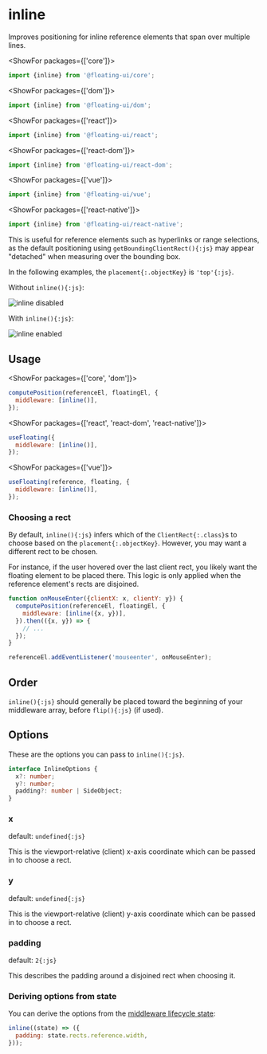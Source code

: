 <PageCard>

# inline

Improves positioning for inline reference elements that span over
multiple lines.

<MiddlewareContainer>
  <MiddlewareBadge type="Placement Modifier" />
</MiddlewareContainer>

<ShowFor packages={['core']}>

```js
import {inline} from '@floating-ui/core';
```

</ShowFor>

<ShowFor packages={['dom']}>

```js
import {inline} from '@floating-ui/dom';
```

</ShowFor>

<ShowFor packages={['react']}>

```js
import {inline} from '@floating-ui/react';
```

</ShowFor>

<ShowFor packages={['react-dom']}>

```js
import {inline} from '@floating-ui/react-dom';
```

</ShowFor>

<ShowFor packages={['vue']}>

```js
import {inline} from '@floating-ui/vue';
```

</ShowFor>

<ShowFor packages={['react-native']}>

```js
import {inline} from '@floating-ui/react-native';
```

</ShowFor>

This is useful for reference elements such as hyperlinks or range
selections, as the default positioning using
`getBoundingClientRect(){:js}` may appear "detached" when
measuring over the bounding box.

</PageCard>

In the following examples, the `placement{:.objectKey}` is
`'top'{:js}`.

Without `inline(){:js}`:

<img
  width={692}
  height={256}
  alt="inline disabled"
  src="/inline-disabled.png"
  className="rounded-lg shadow"
  draggable={false}
/>

With `inline(){:js}`:

<img
  width={692}
  height={256}
  alt="inline enabled"
  src="/inline-enabled.png"
  className="rounded-lg shadow"
  draggable={false}
/>

## Usage

<ShowFor packages={['core', 'dom']}>

```js
computePosition(referenceEl, floatingEl, {
  middleware: [inline()],
});
```

</ShowFor>

<ShowFor packages={['react', 'react-dom', 'react-native']}>

```js
useFloating({
  middleware: [inline()],
});
```

</ShowFor>

<ShowFor packages={['vue']}>

```js
useFloating(reference, floating, {
  middleware: [inline()],
});
```

</ShowFor>

### Choosing a rect

By default, `inline(){:js}` infers which of the
`ClientRect{:.class}`s to choose based on the
`placement{:.objectKey}`. However, you may want a different rect
to be chosen.

For instance, if the user hovered over the last client rect, you
likely want the floating element to be placed there. This logic
is only applied when the reference element's rects are disjoined.

```js
function onMouseEnter({clientX: x, clientY: y}) {
  computePosition(referenceEl, floatingEl, {
    middleware: [inline({x, y})],
  }).then(({x, y}) => {
    // ...
  });
}

referenceEl.addEventListener('mouseenter', onMouseEnter);
```

## Order

`inline(){:js}` should generally be placed toward the beginning
of your middleware array, before `flip(){:js}` (if used).

## Options

These are the options you can pass to `inline(){:js}`.

```ts
interface InlineOptions {
  x?: number;
  y?: number;
  padding?: number | SideObject;
}
```

### x

default: `undefined{:js}`

This is the viewport-relative (client) x-axis coordinate which
can be passed in to choose a rect.

### y

default: `undefined{:js}`

This is the viewport-relative (client) y-axis coordinate which
can be passed in to choose a rect.

### padding

default: `2{:js}`

This describes the padding around a disjoined rect when choosing
it.

### Deriving options from state

You can derive the options from the
[middleware lifecycle state](/docs/middleware#middlewarestate):

```js
inline((state) => ({
  padding: state.rects.reference.width,
}));
```
